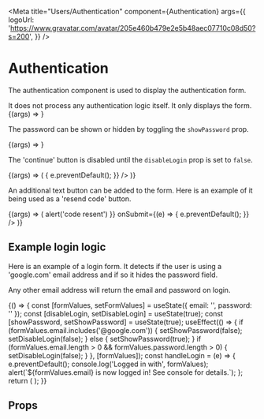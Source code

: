 
<Meta
  title="Users/Authentication"
  component={Authentication}
  args={{
    logoUrl: 'https://www.gravatar.com/avatar/205e460b479e2e5b48aec07710c08d50?s=200',
  }}
/>

# Authentication

The authentication component is used to display the authentication form.

<Tip type="danger">
  It does not process any authentication logic itself. It only displays the
  form.
</Tip>

<Canvas withSource="open">
  <Story name="Default">{(args) => <Authentication {...args} />}</Story>
</Canvas>

The password can be shown or hidden by toggling the `showPassword` prop.

<Canvas withSource="open">
  <Story name="Password hidden">
    {(args) => <Authentication {...args} showPassword={false} />}
  </Story>
</Canvas>

The 'continue' button is disabled until the `disableLogin` prop is set to `false`.

<Canvas withSource="open">
  <Story name="Login button enabled">
    {(args) => (
      <Authentication
        {...args}
        disableLogin={false}
        onSubmit={(e) => {
          e.preventDefault();
        }}
      />
    )}
  </Story>
</Canvas>

An additional text button can be added to the form. Here is an example of it being used as a 'resend code' button.

<Canvas withSource="open">
  <Story name="Extra text button enabled">
    {(args) => (
      <Authentication
        {...args}
        disableLogin={false}
        showPassword={false}
        buttonLabel={'Continue with code'}
        textButton={{
          label: 'Resend code',
          onClick: () => alert('code resent')
        }}
        onSubmit={(e) => {
          e.preventDefault();
        }}
      />
    )}
  </Story>
</Canvas>

## Example login logic

Here is an example of a login form. It detects if the user is using a 'google.com' email address and if so it hides the password field.

Any other email address will return the email and password on login.

<Canvas withSource="open">
  <Story name="Google SSO example">
    {() => {
      const [formValues, setFormValues] = useState({
        email: '',
        password: ''
      });
      const [disableLogin, setDisableLogin] = useState(true);
      const [showPassword, setShowPassword] = useState(true);
      useEffect(() => {
        if (formValues.email.includes('@google.com')) {
          setShowPassword(false);
          setDisableLogin(false);
        } else {
          setShowPassword(true);
        }
        if (formValues.email.length > 0 && formValues.password.length > 0) {
          setDisableLogin(false);
        }
      }, [formValues]);
      const handleLogin = (e) => {
        e.preventDefault();
        console.log('Logged in with', formValues);
        alert(`${formValues.email} is now logged in! See console for details.`);
      };
      return (
        <Authentication
          showPassword={showPassword}
          disableLogin={disableLogin}
          onFormUpdated={setFormValues}
          onSubmit={handleLogin}
        />
      );
    }}
  </Story>
</Canvas>

## Props

<ArgsTable of={Authentication} />
